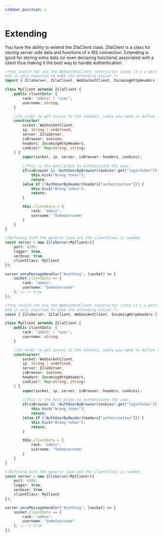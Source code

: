 ```yaml
---
sidebar_position: 1
---
```


# Extending

You have the ability to extend the ZilaClient class.
ZilaClient is a class for storing server side data and functions of a WS connection.
Extending is good for storing extra data (or even declaring functions) associated with a client thus making it the best way to handle authentication. 

<Tabs>
  <TabItem value="ESM" label="ES Module">

```ts
/*You should not use the WebSocketClient constructor since it's a part of the `ws` npm package,
and is only exported to make the extending easier.*/
import { ZilaServer, ZilaClient, WebSocketClient, IncomingHttpHeaders } from "zilaws-server";

class MyClient extends ZilaClient {
    public clientData: {
        rank: "admin" | "user";
        username: string;
    }

    //In order to get access to the cookies, sadly you need to define the constructor by hand.
    constructor(
        socket: WebSocketClient,
        ip: string | undefined,
        server: ZilaServer,
        isBrowser: boolean,
        headers: IncomingHttpHeaders,
        cookies?: Map<string, string>
    ) {
        super(socket, ip, server, isBrowser, headers, cookies);
        
        //This is the best place to authenticate the user.
        if(isBrowser && !AuthUserByBrowser(cookies?.get("loginToken"))) {
            this.kick("Wrong token");
            return;
        }else if (!AuthUserByHeader(headers["authorization"])) {
            this.kick("Wrong token");
            return;
        }

        this.clientData = {
            rank: "admin",
            username: "SomeUsername"
        }
    }
}

//Defining both the generic type and the clientClass is needed.
const server = new ZilaServer<MyClient>({
    port: 6589,
    logger: true,
    verbose: true,
    clientClass: MyClient
});

server.onceMessageHandler("Anything", (socket) => {
    socket.clientData == {
        rank: "admin",
        username: "SomeUsername"
    }; //--> true
});
```


  </TabItem>
  <TabItem value="CJS" label="CommonJS">

```ts
/*You should not use the WebSocketClient constructor since it's a part of the `ws` npm package,
and is only exported to make the extending easier.*/
const { ZilaServer, ZilaClient, WebSocketClient, IncomingHttpHeaders } = require("zilaws-server");

class MyClient extends ZilaClient {
    public clientData: {
        rank: "admin" | "user";
        username: string;
    }

    //In order to get access to the cookies, sadly you need to define the constructor by hand.
    constructor(
        socket: WebSocketClient,
        ip: string | undefined,
        server: ZilaServer,
        isBrowser: boolean,
        headers: IncomingHttpHeaders,
        cookies?: Map<string, string>
    ) {
        super(socket, ip, server, isBrowser, headers, cookies);
        
        //This is the best place to authenticate the user.
        if(isBrowser && !AuthUserByBrowser(cookies?.get("loginToken"))) {
            this.kick("Wrong token");
            return;
        }else if (!AuthUserByHeader(headers["authorization"])) {
            this.kick("Wrong token");
            return;
        }

        this.clientData = {
            rank: "admin",
            username: "SomeUsername"
        }
    }
}

//Defining both the generic type and the clientClass is needed.
const server = new ZilaServer<MyClient>({
    port: 6589,
    logger: true,
    verbose: true,
    clientClass: MyClient
});

server.onceMessageHandler("Anything", (socket) => {
    socket.clientData == {
        rank: "admin",
        username: "SomeUsername"
    }; //--> true
});
```

  </TabItem>
</Tabs>
